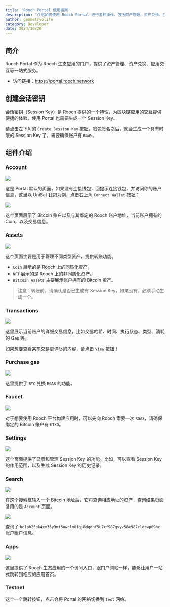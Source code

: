 ```yaml
---
title: 'Rooch Portal 使用指南'
description: "介绍如何使用 Rooch Portal 进行各种操作，包括资产管理、资产兑换、应用交互等一站式服务。"
author: geometryolife
category: Developer
date: 2024/10/20
---
```



<PostHeader />

## 简介

Rooch Portal 作为 Rooch 生态应用的门户，提供了资产管理、资产兑换、应用交互等一站式服务。

- 访问链接：https://portal.rooch.network

## 创建会话密钥

会话密钥（Session Key）是 Rooch 提供的一个特性，为区块链应用的交互提供便捷的体验。使用 Portal 也需要生成一个 Session Key。

请点击左下角的 `Create Session Key` 按钮，钱包签名之后，就会生成一个具有时限的 Session Key 了，需要确保账户有 `RGAS`。

## 组件介绍

### Account

![](/blog/portal-intro/portal-account.png)

这是 Portal 默认的页面，如果没有连接钱包，回提示连接钱包，并访问你的账户信息，这里以 UniSat 钱包为例，点击右上角 `Connect Wallet` 按钮：

![](/blog/portal-intro/portal-account-info.png)

这个页面展示了 Bitcoin 账户以及与其绑定的 Rooch 账户地址，当前账户拥有的 Coin，以及交易信息。

### Assets

![](/blog/portal-intro/portal-assets.png)

这个页面主要是用于管理不同类型资产，提供转账功能。

- `Coin` 展示的是 Rooch 上的同质化资产。
- `NFT` 展示的是 Rooch 上的非同质化资产。
- `Bitcoin Assets` 主要展示账户拥有的 Bitcoin 资产。

> 注意：转账前，请确认是否已生成有 Session Key，如果没有，必须手动生成一个。

### Transactions

![](/blog/portal-intro/portal-transactions.png)

这里展示当前账户的详细交易信息，比如交易哈希、时间、执行状态、类型、消耗的 Gas 等。

如果想要查看某笔交易更详尽的内容，请点击 `View` 按钮！

### Purchase gas

![](/blog/portal-intro/portal-purchase-gas.png)

这里提供了 `BTC` 兑换 `RGAS` 的功能。

### Faucet

![](/blog/portal-intro/portal-faucet.png)

对于想要使用 Rooch 平台构建应用时，可以先向 Rooch 索要一次 `RGAS`，请确保绑定的 Bitcoin 账户有 `UTXO`。

### Settings

![](/blog/portal-intro/portal-settings.png)

这个页面提供了显示和管理 Session Key 的功能。比如，可以查看 Session Key 的作用范围，以及生成 Session Key 的历史记录。

### Search

![](/blog/portal-intro/portal-search.png)

在这个搜索框输入一个 Bitcoin 地址后，它将查询相应地址的资产，查询结果页面复用的是 `Account` 页面。

![](/blog/portal-intro/portal-another-account.png)

查询了 `bc1ph25pk4xm36y3mt6uwclm0fgj8dgdnf5u7xf987qvyv58x987cldswp09hc` 账户账户信息。

### Apps

![](/blog/portal-intro/portal-apps.png)

这里提供了 Rooch 生态应用的一个访问入口，跟门户网站一样，能够让用户一站式跳转到相应的应用首页。

### Testnet

这个一个跳转按钮，点击会将 Portal 的网络切换到 `test` 网络。
